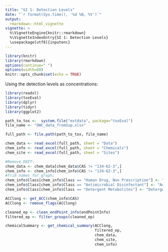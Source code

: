 ```yaml
---
title: "SI 1: Detection Levels"
date: "`r format(Sys.time(), '%d %B, %Y')`"
output: 
  rmarkdown::html_vignette
vignette: >
  %\VignetteEngine{knitr::rmarkdown}
  %\VignetteIndexEntry{SI 1: Detection Levels}
  \usepackage[utf8]{inputenc}
---
```



```r
library(knitr)
library(rmarkdown)
options(continue=" ")
options(width=60)
knitr::opts_chunk$set(echo = TRUE)
```

Using the detection levels as concentrations:


```r
library(readxl)
library(toxEval)
library(dplyr)
library(tidyr)
library(ggplot2)

path_to_tox <-  system.file("extdata", package="toxEval")
file_name <- "OWC_data_fromSup.xlsx"

full_path <- file.path(path_to_tox, file_name)

chem_data <- read_excel(full_path, sheet = "Data")
chem_info <- read_excel(full_path, sheet = "Chemicals") 
chem_site <- read_excel(full_path, sheet = "Sites")

#Remove DEET:
chem_data <- chem_data[chem_data$CAS != "134-62-3",] 
chem_info <- chem_info[chem_info$CAS != "134-62-3",] 
#Trim names for graph:
chem_info$Class[chem_info$Class == "Human Drug, Non Prescription"] <- "Human Drug"
chem_info$Class[chem_info$Class == "Antimicrobial Disinfectant"] <- "Antimicrobial"
chem_info$Class[chem_info$Class == "Detergent Metabolites"] <- "Detergent"

ACClong <- get_ACC(chem_info$CAS)
ACClong <- remove_flags(ACClong)

cleaned_ep <- clean_endPoint_info(endPointInfo)
filtered_ep <- filter_groups(cleaned_ep)

chemicalSummary <- get_chemical_summary(ACClong,
                                        filtered_ep,
                                        chem_data, 
                                        chem_site, 
                                        chem_info)


```